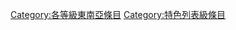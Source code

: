 {{catmore1|[[Wikipedia:東南亞專題|Wikipedia:東南亞專題]]}}
{{Articles by Quality|topic=东南亚|project=東南亞|format=toc}}

[[Category:各等級東南亞條目|Category:各等級東南亞條目]]
[[Category:特色列表級條目|Category:特色列表級條目]]